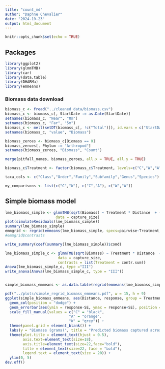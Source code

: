 ```yaml
---
title: "count_md"
author: "Daphne Chevalier"
date: "2024-10-23"
output: html_document
---
```

  
  ```r
knitr::opts_chunk$set(echo = TRUE)
```
## Packages
```r
library(ggplot2)
library(glmmTMB)
library(car)
library(data.table)
library(DHARMa)
library(emmeans)
```


### Biomass data download
```r
biomass_c <- fread("../cleaned_data/biomass.csv")
biomass_c <- biomass_c[, StartDate := as.Date(StartDate)]
setnames(biomass_c, "Near", "0m")
setnames(biomass_c, "Far", "5m")
biomass_c <- melt(setDT(biomass_c[, !c("Total")]), id.vars = c("StartDate","Site", "Treatment"), variable.name = "Distance")
setnames(biomass_c, "value", "Biomass")

biomass_zeroes <- biomass_c[Biomass == 0]
biomass_zeroes[, Phylum := "Arthropod"]
setnames(biomass_zeroes, "Biomass", "Count")

merge(pitfall_names, biomass_zeroes, all.x = TRUE, all.y = TRUE)

biomass_c$Treatment <- factor(biomass_c$Treatment, levels=c("C","W","A"), ordered = FALSE)

taxa_cols <- c("Class","Order","Family","Subfamily","Genus","Species")

my_comparisons <- list(c("C","W"), c("C","A"), c("W","A"))
```



## Simple biomass model
```r
lme_biomass_simple <- glmmTMB(sqrt(Biomass) ~ Treatment * Distance  + (1|Site) + (1|Site:Distance),
                       data = capture_size)
plot(simulateResiduals(lme_biomass_simple))
summary(lme_biomass_simple)
emmgrid <- regrid(emmeans(lme_biomass_simple, specs=pairwise~Treatment, type="response"))
#emmgrid$contrasts

write_summary(coef(summary(lme_biomass_simple))$cond)

lme_biomass_simple_c <- glmmTMB(sqrt(Biomass) ~ Treatment * Distance  + (1|Site) + (1|Site:Distance),
                        data = capture_size,
                        contrasts = list(Treatment = contr.sum))
Anova(lme_biomass_simple_c, type ="III")
write_anova(Anova(lme_biomass_simple_c, type = "III"))


simple_biomass_emmeans <- as.data.table(regrid(emmeans(lme_biomass_simple, list(pairwise ~ Treatment * Distance), adjust = "tukey", type = "response")))

pdf("../plots/simple_regrid_biomass_emmeans.pdf", w = 15, h = 9)
ggplot(simple_biomass_emmeans, aes(Distance, response, group = Treatment, fill = Treatment)) +
  geom_col(position = "dodge") +
  geom_errorbar(aes(ymin = response-SE, ymax = response+SE), position = "dodge") +
  scale_fill_manual(values = c("C" = "black",
                             "A" = "orange",
                             "W" = "grey")) +
  theme(panel.grid = element_blank()) +
  labs(y = "Biomass (grams)", title = "Predicted biomass captured across treatments and distances") +
  theme(plot.title = element_text(hjust = 0.5),
        axis.text=element_text(size=18),
        axis.title=element_text(size=22,face="bold"),
        title = element_text(size=22, face = "bold"),
        legend.text = element_text(size = 20)) +
  ylim(0, 5)
dev.off()
```
